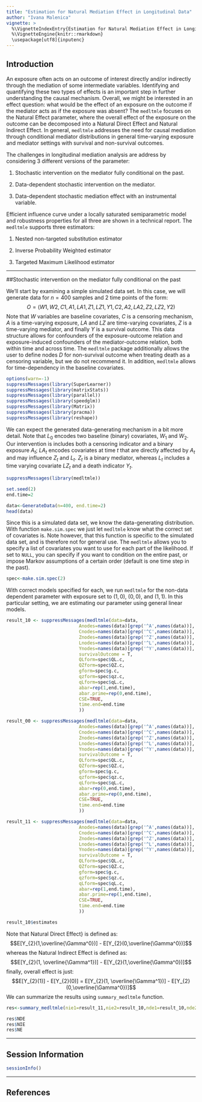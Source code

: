 ```yaml
---
title: "Estimation for Natural Mediation Effect in Longitudinal Data"
author: "Ivana Malenica"
vignette: >
  %\VignetteIndexEntry{Estimation for Natural Mediation Effect in Longitudinal Data}
  %\VignetteEngine{knitr::rmarkdown}
  \usepackage[utf8]{inputenc}
---
```


## Introduction

An exposure often acts on an outcome of interest directly and/or indirectly through the mediation of some intermediate variables. Identifying and quantifying these two types of effects is an important step in further understanding the causal mechanism. Overall, we might be interested in an effect question: what would be the effect of an exposure on the outcome if the mediator acts as if the exposure was absent? The `medltmle` focuses on the Natural Effect parameter, where the overall effect of the exposure on the outcome can be decomposed into a Natural Direct Effect and Natural Indirect Effect. In general, `medltmle` addresses the need for causal mediation through conditional mediator distributions in general time-varying exposure and mediator settings with survival and non-survival outcomes. 

The challenges in longitudinal mediation analysis are address by considering 3 different versions of the parameter:

1. Stochastic intervention on the mediator fully conditional on the past.

2. Data-dependent stochastic intervention on the mediator.

3. Data-dependent stochastic mediation effect with an instrumental variable.

Efficient influence curve under a locally saturated semiparametric model and robustness properties for all three are shown in a technical report. The `medltmle` supports three estimators:

1. Nested non-targeted substitution estimator 

2. Inverse Probability Weighted estimator

3. Targeted Maximum Likelihood estimator 

---

##Stochastic intervention on the mediator fully conditional on the past

We'll start by examining a simple simulated data set. In this case, we will generate data for $n=400$ samples and $2$ time points of the form: $$O=(W1,W2,C1,A1,LA1,Z1,LZ1,Y1,C2,A2,LA2,Z2,LZ2,Y2)$$ Note that $W$ variables are baseline covariates, $C$ is a censoring mechanism, $A$ is a time-varying exposure, $LA$ and $LZ$ are time-varying covariates, $Z$ is a time-varying mediator, and finally $Y$ is a survival outcome. This data structure allows for confounders of the exposure-outcome relation and exposure-induced confounders of the mediator-outcome relation, both within time and across time. The `medltmle` package additionally allows the user to define nodes $D$ for non-survival outcome when treating death as a censoring variable, but we do not recommend it. In addition, `medltmle` allows for time-dependency in the baseline covariates. 

```r
options(warn=-1)
suppressMessages(library(SuperLearner))
suppressMessages(library(matrixStats))
suppressMessages(library(parallel))
suppressMessages(library(speedglm))
suppressMessages(library(Matrix))
suppressMessages(library(pracma))
suppressMessages(library(reshape))
```

We can expect the generated data-generating mechanism in a bit more detail. Note that $L_0$ encodes two baseline 
(binary) covariates, $W_1$ and $W_2$. Our intervention is includes both a censoring indicator and a binary
exposure $A_t$; $LA_t$ encodes covariates at time $t$ that are directly affected by $A_t$ and may influence
$Z_t$ and $L_t$. $Z_t$ is a binary mediator, whereas $L_t$ includes a time varying covariate  $LZ_t$ and a death indicator $Y_t$. 

```r
suppressMessages(library(medltmle))

set.seed(2)
end.time=2

data<-GenerateData(n=400, end.time=2)
head(data)
```

Since this is a simulated data set, we know the data-generating distribution. With function `make.sim.spec` we just let `medltmle` know what the correct set of covariates is. Note however, that this function is specific to the simulated data set, and is therefore not for general use. The `medltmle` allows you to specify a list of covariates you want to use for each part of the likelihood. If set to `NULL`, you can specify if you want to condition on the entire past, or impose Markov assumptions of a certain order (default is one time step in the past).  

```r
spec<-make.sim.spec(2)
```

With correct models specified for each, we run `medltmle` for the non-data dependent parameter with exposure set to $(1,0)$, $(0,0)$, and $(1,1)$. In this particular setting, we are estimating our parameter using general linear models. 

```r
result_10 <- suppressMessages(medltmle(data=data,
                           Anodes=names(data)[grep('^A',names(data))],
                           Cnodes=names(data)[grep('^C',names(data))],
                           Znodes=names(data)[grep('^Z',names(data))],
                           Lnodes=names(data)[grep('^L',names(data))],
                           Ynodes=names(data)[grep('^Y',names(data))],
                           survivalOutcome = T,
                           QLform=spec$QL.c,
                           QZform=spec$QZ.c,
                           gform=spec$g.c,
                           qzform=spec$qz.c,
                           qLform=spec$qL.c,
                           abar=rep(1,end.time),
                           abar.prime=rep(0,end.time),
                           CSE=TRUE,
                           time.end=end.time
                           ))

result_00 <- suppressMessages(medltmle(data=data,
                           Anodes=names(data)[grep('^A',names(data))],
                           Cnodes=names(data)[grep('^C',names(data))],
                           Znodes=names(data)[grep('^Z',names(data))],
                           Lnodes=names(data)[grep('^L',names(data))],
                           Ynodes=names(data)[grep('^Y',names(data))],
                           survivalOutcome = T,
                           QLform=spec$QL.c,
                           QZform=spec$QZ.c,
                           gform=spec$g.c,
                           qzform=spec$qz.c,
                           qLform=spec$qL.c,
                           abar=rep(0,end.time),
                           abar.prime=rep(0,end.time),
                           CSE=TRUE,
                           time.end=end.time
                           ))

result_11 <- suppressMessages(medltmle(data=data,
                           Anodes=names(data)[grep('^A',names(data))],
                           Cnodes=names(data)[grep('^C',names(data))],
                           Znodes=names(data)[grep('^Z',names(data))],
                           Lnodes=names(data)[grep('^L',names(data))],
                           Ynodes=names(data)[grep('^Y',names(data))],
                           survivalOutcome = T,
                           QLform=spec$QL.c,
                           QZform=spec$QZ.c,
                           gform=spec$g.c,
                           qzform=spec$qz.c,
                           qLform=spec$qL.c,
                           abar=rep(1,end.time),
                           abar.prime=rep(1,end.time),
                           CSE=TRUE,
                           time.end=end.time
                           ))

result_10$estimates
```

\par 

Note that Natural Direct Effect} is defined as: $$E[Y_{2}(1,\overline{\Gamma^0})] - E[Y_{2}(0,\overline{\Gamma^0})]$$ whereas the Natural Indirect Effect is defined as: $$E[Y_{2}(1, \overline{\Gamma^1})] - E[Y_{2}(1,\overline{\Gamma^0})]$$ finally, overall effect is just: $$E[Y_{2}(1)] - E[Y_{2}(0)] = E[Y_{2}(1, \overline{\Gamma^1})] - E[Y_{2}(0,\overline{\Gamma^0})]$$ We can summarize the results using `summary_medltmle` function. 


```r
res<-summary_medltmle(nie1=result_11,nie2=result_10,nde1=result_10,nde2=result_00)

res$NDE
res$NIE
res$NE
```
---

## Session Information

```r
sessionInfo()
```

---

## References
